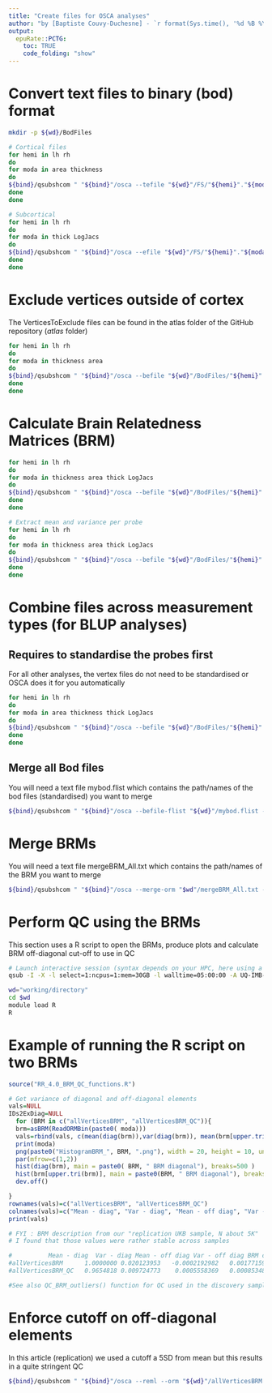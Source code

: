 ```yaml
---
title: "Create files for OSCA analyses"
author: "by [Baptiste Couvy-Duchesne] - `r format(Sys.time(), '%d %B %Y')`"
output:
  epuRate::PCTG:
    toc: TRUE
    code_folding: "show"
---
```


# Convert text files to binary (bod) format

```bash

mkdir -p ${wd}/BodFiles

# Cortical files
for hemi in lh rh
do
for moda in area thickness
do
${bind}/qsubshcom " "${bind}"/osca --tefile "${wd}"/FS/"${hemi}"."${moda}".fwhm0.UKB.txt --make-bod --no-fid --out "${wd}"/BodFiles/"${hemi}"."${moda}".fwhm0.UKB --thread-num 5 " 5 30G ${hemi}_${moda}_intoBod 10:00:00 "-acct=UQ-IMB-CNSG" 
done
done 

# Subcortical
for hemi in lh rh
do
for moda in thick LogJacs
do
${bind}/qsubshcom " "${bind}"/osca --efile "${wd}"/FS/"${hemi}"."${moda}".transposed.txt --make-bod --no-fid --out "${wd}"/BodFiles/"${hemi}"."${moda}".fwhm0.UKB.vertexQC " 1 8G ${hemi}_${moda}_intoBod 10:00:00 "-acct=UQ-IMB-CNSG" 
done
done 

```

# Exclude vertices outside of cortex

The VerticesToExclude files can be found in the atlas folder of the GitHub repository (*atlas* folder)  

```bash

for hemi in lh rh
do
for moda in thickness area
do
${bind}/qsubshcom " "${bind}"/osca --befile "${wd}"/BodFiles/"${hemi}"."${moda}".fwhm0.UKB --exclude-probe "${wd}"/VerticesToExclude_"${hemi}"_"${moda}"_Cortex.txt --make-bod --out "${wd}"/BodFiles/"${hemi}"."${moda}".fwhm0.UKB.vertexQC " 1 10G ${hemi}_${moda}_excludeVertices 10:00:00 "-acct=UQ-IMB-CNSG" 
done
done 

```

# Calculate Brain Relatedness Matrices (BRM)

```bash

for hemi in lh rh
do
for moda in thickness area thick LogJacs
do
${bind}/qsubshcom " "${bind}"/osca --befile "${wd}"/BodFiles/"${hemi}"."${moda}".fwhm0.UKB.vertexQC --make-orm-bin --out "${wd}"/BodFiles/"${hemi}"."${moda}".fwhm0.UKB.BRM --thread-num 5 " 5 30G ${hemi}_${moda}_BRM_calculation 10:00:00 "-acct=UQ-IMB-CNSG" 
done
done 

# Extract mean and variance per probe 
for hemi in lh rh
do
for moda in thickness area thick LogJacs
do
${bind}/qsubshcom " "${bind}"/osca --befile "${wd}"/BodFiles/"${hemi}"."${moda}".fwhm0.UKB.vertexQC --get-mean --get-variance --out "${wd}"/BodFiles/"${hemi}"."${moda}" " 1 8G ${hemi}_${moda}_mean_var 48:00:00 "-acct=UQ-IMB-CNSG" 
done
done 

```

# Combine files across measurement types (for BLUP analyses)

## Requires to standardise the probes first

For all other analyses, the vertex files do not need to be standardised or OSCA does it for you automatically

```bash

for hemi in lh rh
do
for moda in area thickness thick LogJacs
do
${bind}/qsubshcom " "${bind}"/osca --befile "${wd}"/BodFiles/"${hemi}"."${moda}".fwhm0.UKB.vertexQC --std-probe --make-bod --out "${wd}"/BodFiles/${hemi}.${moda}.fwhm0.UKB.BLUP.STD " 1 8G ${hemi}_${moda}_STD_probes 02:00:00 "-acct=UQ-IMB-CNSG" 
done
done

```

## Merge all Bod files

You will need a text file mybod.flist which contains the path/names of the bod files (standardised) you want to merge

```bash

${bind}/qsubshcom " "${bind}"/osca --befile-flist "${wd}"/mybod.flist --make-bod --out "${wd}"/BodFiles/UKB_allVertices " 1 8G BLUP_allVertices 02:00:00 "-acct=UQ-IMB-CNSG" 

```

# Merge BRMs 

You will need a text file mergeBRM_All.txt which contains the path/names of the BRM you want to merge  

```bash

${bind}/qsubshcom " "${bind}"/osca --merge-orm "$wd"/mergeBRM_All.txt --make-orm --out "${wd}"/BodFiles/allVerticesBRM " 1 8G CombineBRMs 02:00:00 "-acct=UQ-IMB-CNSG" 
```

# Perform QC using the BRMs 

This section uses a R script to open the BRMs, produce plots and calculate BRM off-diagonal cut-off to use in QC  

```bash

# Launch interactive session (syntax depends on your HPC, here using a PBSpro)
qsub -I -X -l select=1:ncpus=1:mem=30GB -l walltime=05:00:00 -A UQ-IMB-CNSG

wd="working/directory"
cd $wd
module load R
R

```

# Example of running the R script on two BRMs

```R

source("RR_4.0_BRM_QC_functions.R")

# Get variance of diagonal and off-diagonal elements
vals=NULL
IDs2ExDiag=NULL
  for (BRM in c("allVerticesBRM", "allVerticesBRM_QC")){
  brm=asBRM(ReadORMBin(paste0( moda)))
  vals=rbind(vals, c(mean(diag(brm)),var(diag(brm)), mean(brm[upper.tri(brm)]),var(brm[upper.tri(brm)]) , sqrt(var(brm[upper.tri(brm)]))*5 , min(brm[upper.tri(brm)]), max(brm[upper.tri(brm)]) ) )
  print(moda)
  png(paste0("HistogramBRM_", BRM, ".png"), width = 20, height = 10, units = "cm", res = 400)
  par(mfrow=c(1,2))
  hist(diag(brm), main = paste0( BRM, " BRM diagonal"), breaks=500 )
  hist(brm[upper.tri(brm)], main = paste0(BRM, " BRM diagonal"), breaks=5000 )
  dev.off()

}
rownames(vals)=c("allVerticesBRM", "allVerticesBRM_QC")
colnames(vals)=c("Mean - diag", "Var - diag", "Mean - off diag", "Var - off diag", "BRM cutoff", "min off-diag", "max off-diag")
print(vals)

# FYI : BRM description from our "replication UKB sample, N about 5K"
# I found that those values were rather stable across samples

#          Mean - diag  Var - diag Mean - off diag Var - off diag BRM cutoff     min off-diag max off-diag
#allVerticesBRM      1.0000000 0.020123953   -0.0002192982   0.0017715966  0.2104517  -0.4211293    0.6721468
#allVerticesBRM_QC   0.9654818 0.009724773    0.0005558369   0.0008534802  0.1460719  -0.2206390    0.2027178

#See also QC_BRM_outliers() function for QC used in the discovery sample

```

# Enforce cutoff on off-diagonal elements

In this article (replication) we used a cutoff a 5SD from mean but this results in a quite stringent QC  

```bash


${bind}/qsubshcom " "${bind}"/osca --reml --orm "${wd}"/allVerticesBRM --orm-cutoff 0.21 --orm-cutoff-2sides --make-orm --out "${wd}"/allVerticesBRM_QC " 1 4G BRM_QC 4:00:00 "-acct=UQ-IMB-CNSG" 

```

<br><br>
